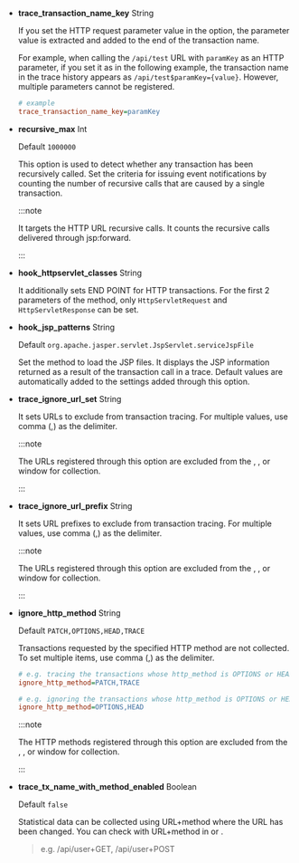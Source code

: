 - **trace_transaction_name_key** <span class='type'>String</span>

  If you set the HTTP request parameter value in the option, the parameter value is extracted and added to the end of the transaction name. 

  For example, when calling the `/api/test` URL with `paramKey` as an HTTP parameter, if you set it as in the following example, the transaction name in the trace history appears as `/api/test$paramKey={value}`. However, multiple parameters cannot be registered.

  ```ini title='whatap.conf'
  # example
  trace_transaction_name_key=paramKey
  ```

- **recursive_max** <span class='type'>Int</span>

  Default `1000000`

  This option is used to detect whether any transaction has been recursively called. Set the criteria for issuing event notifications by counting the number of recursive calls that are caused by a single transaction.

  :::note

  It targets the HTTP URL recursive calls. It counts the recursive calls delivered through jsp:forward.

  :::

- **hook_httpservlet_classes** <span class='type'>String</span>

  It additionally sets END POINT for HTTP transactions. For the first 2 parameters of the method, only `HttpServletRequest` and `HttpServletResponse` can be set.

- **hook_jsp_patterns** <span class='type'>String</span>

  Default `org.apache.jasper.servlet.JspServlet.serviceJspFile`

  Set the method to load the JSP files. It displays the JSP information returned as a result of the transaction call in a trace. Default values are automatically added to the settings added through this option.

- **trace_ignore_url_set** <span class='type'>String</span>

  It sets URLs to exclude from transaction tracing. For multiple values, use comma (,) as the delimiter.

  :::note

  The URLs registered through this option are excluded from the <Cmdname sid="side_hitmap" className="uitext" />, <Cmdname sid="TTL06209" className="uitext" />, or <Cmdname sid="TTL06527" className="uitext" /> window for collection.

  :::

- **trace_ignore_url_prefix** <span class='type'>String</span>

  It sets URL prefixes to exclude from transaction tracing. For multiple values, use comma (,) as the delimiter.

  :::note

  The URLs registered through this option are excluded from the <Cmdname sid="side_hitmap" className="uitext" />, <Cmdname sid="TTL06209" className="uitext" />, or <Cmdname sid="TTL06527" className="uitext" /> window for collection.

  :::

- **ignore_http_method** <span class='type'>String</span>

  Default `PATCH,OPTIONS,HEAD,TRACE`

  Transactions requested by the specified HTTP method are not collected. To set multiple items, use comma (,) as the delimiter.

  ```ini title="whatap.conf"
  # e.g. tracing the transactions whose http_method is OPTIONS or HEAD
  ignore_http_method=PATCH,TRACE

  # e.g. ignoring the transactions whose http_method is OPTIONS or HEAD
  ignore_http_method=OPTIONS,HEAD
  ```

  :::note

  The HTTP methods registered through this option are excluded from the <Cmdname sid="side_hitmap" className="uitext" />, <Cmdname sid="TTL06209" className="uitext" />, or <Cmdname sid="TTL06527" className="uitext" /> window for collection.

  :::

- **trace_tx_name_with_method_enabled** <span class='type'>Boolean</span>

  Default `false`

  Statistical data can be collected using URL+method where the URL has been changed. You can check with URL+method in <Cmdname sid="side_statistics" className="uitext" /> or <Cmdname sid="side_txSearch" className="uitext" />.

  > e.g. /api/user+GET, /api/user+POST
